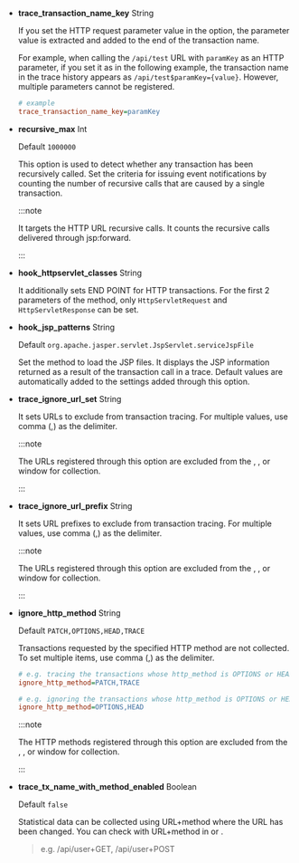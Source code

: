 - **trace_transaction_name_key** <span class='type'>String</span>

  If you set the HTTP request parameter value in the option, the parameter value is extracted and added to the end of the transaction name. 

  For example, when calling the `/api/test` URL with `paramKey` as an HTTP parameter, if you set it as in the following example, the transaction name in the trace history appears as `/api/test$paramKey={value}`. However, multiple parameters cannot be registered.

  ```ini title='whatap.conf'
  # example
  trace_transaction_name_key=paramKey
  ```

- **recursive_max** <span class='type'>Int</span>

  Default `1000000`

  This option is used to detect whether any transaction has been recursively called. Set the criteria for issuing event notifications by counting the number of recursive calls that are caused by a single transaction.

  :::note

  It targets the HTTP URL recursive calls. It counts the recursive calls delivered through jsp:forward.

  :::

- **hook_httpservlet_classes** <span class='type'>String</span>

  It additionally sets END POINT for HTTP transactions. For the first 2 parameters of the method, only `HttpServletRequest` and `HttpServletResponse` can be set.

- **hook_jsp_patterns** <span class='type'>String</span>

  Default `org.apache.jasper.servlet.JspServlet.serviceJspFile`

  Set the method to load the JSP files. It displays the JSP information returned as a result of the transaction call in a trace. Default values are automatically added to the settings added through this option.

- **trace_ignore_url_set** <span class='type'>String</span>

  It sets URLs to exclude from transaction tracing. For multiple values, use comma (,) as the delimiter.

  :::note

  The URLs registered through this option are excluded from the <Cmdname sid="side_hitmap" className="uitext" />, <Cmdname sid="TTL06209" className="uitext" />, or <Cmdname sid="TTL06527" className="uitext" /> window for collection.

  :::

- **trace_ignore_url_prefix** <span class='type'>String</span>

  It sets URL prefixes to exclude from transaction tracing. For multiple values, use comma (,) as the delimiter.

  :::note

  The URLs registered through this option are excluded from the <Cmdname sid="side_hitmap" className="uitext" />, <Cmdname sid="TTL06209" className="uitext" />, or <Cmdname sid="TTL06527" className="uitext" /> window for collection.

  :::

- **ignore_http_method** <span class='type'>String</span>

  Default `PATCH,OPTIONS,HEAD,TRACE`

  Transactions requested by the specified HTTP method are not collected. To set multiple items, use comma (,) as the delimiter.

  ```ini title="whatap.conf"
  # e.g. tracing the transactions whose http_method is OPTIONS or HEAD
  ignore_http_method=PATCH,TRACE

  # e.g. ignoring the transactions whose http_method is OPTIONS or HEAD
  ignore_http_method=OPTIONS,HEAD
  ```

  :::note

  The HTTP methods registered through this option are excluded from the <Cmdname sid="side_hitmap" className="uitext" />, <Cmdname sid="TTL06209" className="uitext" />, or <Cmdname sid="TTL06527" className="uitext" /> window for collection.

  :::

- **trace_tx_name_with_method_enabled** <span class='type'>Boolean</span>

  Default `false`

  Statistical data can be collected using URL+method where the URL has been changed. You can check with URL+method in <Cmdname sid="side_statistics" className="uitext" /> or <Cmdname sid="side_txSearch" className="uitext" />.

  > e.g. /api/user+GET, /api/user+POST
